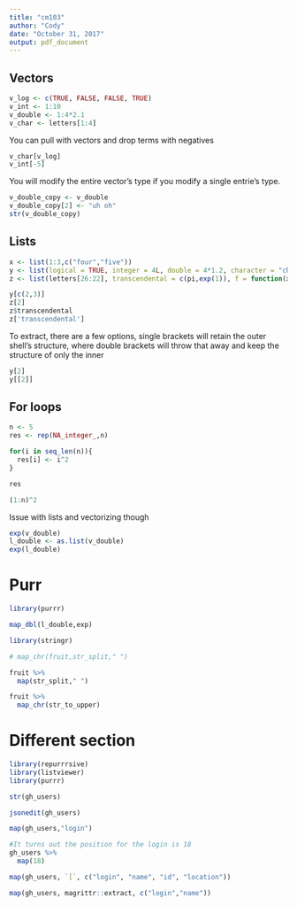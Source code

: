 ```yaml
---
title: "cm103"
author: "Cody"
date: "October 31, 2017"
output: pdf_document
---
```


## Vectors
```r
v_log <- c(TRUE, FALSE, FALSE, TRUE)
v_int <- 1:10
v_double <- 1:4*2.1
v_char <- letters[1:4]
```
You can pull with vectors and drop terms with negatives
```r
v_char[v_log]
v_int[-5]
```
You will modify the entire vector's type if you modify a single entrie's type.
```r
v_double_copy <- v_double
v_double_copy[2] <- "uh oh"
str(v_double_copy)
```
## Lists

```r
x <- list(1:3,c("four","five"))
y <- list(logical = TRUE, integer = 4L, double = 4*1.2, character = "char")
z <- list(letters[26:22], transcendental = c(pi,exp(1)), f = function(x) x^2)

y[c(2,3)]
z[2]
z$transcendental
z['transcendental']
```
To extract, there are a few options, single brackets will retain the outer shell's structure, where double brackets will throw that away and keep the structure of only the inner
```r
y[2]
y[[2]]
```
## For loops

```r
n <- 5
res <- rep(NA_integer_,n)

for(i in seq_len(n)){
  res[i] <- i^2
}

res

(1:n)^2
```
Issue with lists and vectorizing though
```r
exp(v_double)
l_double <- as.list(v_double)
exp(l_double)
```
# Purr

```r
library(purrr)

map_dbl(l_double,exp)
```

```r
library(stringr)

# map_chr(fruit,str_split," ")

fruit %>% 
  map(str_split," ")

fruit %>% 
  map_chr(str_to_upper)
```

# Different section

```r
library(repurrrsive)
library(listviewer)
library(purrr)

str(gh_users)

jsonedit(gh_users)

map(gh_users,"login")

#It turns out the position for the login is 18
gh_users %>% 
  map(18)

map(gh_users, `[`, c("login", "name", "id", "location"))

map(gh_users, magrittr::extract, c("login","name"))
```

